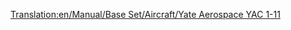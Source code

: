 [[Translation:en/Manual/Base Set/Aircraft/Yate Aerospace YAC 1-11]]
{{en/Manual/Base Set/Aircraft/Aircraft|Cost=$65,624
|Speed=947 kph (592 MPH)
|Annual=$7,592
|Designed=1963
|Lifespan=22
|Capacity=95 passengers & 10 bags of mail
|Description=Yate seems to be the TTD word for "British", does this mean that the Temperate Climate is based in the fioctional country of Yate? A smallish plane with low maintenance costs.
|Real-life=British Aerospace BAC 1-11
}}